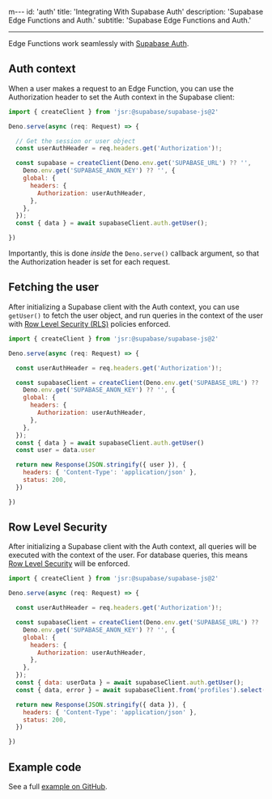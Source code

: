 m---
id: 'auth'
title: 'Integrating With Supabase Auth'
description: 'Supabase Edge Functions and Auth.'
subtitle: 'Supabase Edge Functions and Auth.'

---

Edge Functions work seamlessly with [Supabase Auth](/docs/guides/auth).

## Auth context

When a user makes a request to an Edge Function, you can use the Authorization header to set the Auth context in the Supabase client:

```js
import { createClient } from 'jsr:@supabase/supabase-js@2'

Deno.serve(async (req: Request) => {

  // Get the session or user object
  const userAuthHeader = req.headers.get('Authorization')!;

  const supabase = createClient(Deno.env.get('SUPABASE_URL') ?? '',
    Deno.env.get('SUPABASE_ANON_KEY') ?? '', {
    global: {
      headers: {
        Authorization: userAuthHeader,
      },
    },
  });
  const { data } = await supabaseClient.auth.getUser();

})
```

Importantly, this is done _inside_ the `Deno.serve()` callback argument, so that the Authorization header is set for each request.

## Fetching the user

After initializing a Supabase client with the Auth context, you can use `getUser()` to fetch the user object, and run queries in the context of the user with [Row Level Security (RLS)](/docs/guides/database/postgres/row-level-security) policies enforced.

```js
import { createClient } from 'jsr:@supabase/supabase-js@2'

Deno.serve(async (req: Request) => {

  const userAuthHeader = req.headers.get('Authorization')!;

  const supabaseClient = createClient(Deno.env.get('SUPABASE_URL') ?? '',
    Deno.env.get('SUPABASE_ANON_KEY') ?? '', {
    global: {
      headers: {
        Authorization: userAuthHeader,
      },
    },
  });
  const { data } = await supabaseClient.auth.getUser()
  const user = data.user

  return new Response(JSON.stringify({ user }), {
    headers: { 'Content-Type': 'application/json' },
    status: 200,
  })

})
```

## Row Level Security

After initializing a Supabase client with the Auth context, all queries will be executed with the context of the user. For database queries, this means [Row Level Security](/docs/guides/database/postgres/row-level-security) will be enforced.

```js
import { createClient } from 'jsr:@supabase/supabase-js@2'

Deno.serve(async (req: Request) => {

  const userAuthHeader = req.headers.get('Authorization')!;

  const supabaseClient = createClient(Deno.env.get('SUPABASE_URL') ?? '',
    Deno.env.get('SUPABASE_ANON_KEY') ?? '', {
    global: {
      headers: {
        Authorization: userAuthHeader,
      },
    },
  });
  const { data: userData } = await supabaseClient.auth.getUser();
  const { data, error } = await supabaseClient.from('profiles').select('*');

  return new Response(JSON.stringify({ data }), {
    headers: { 'Content-Type': 'application/json' },
    status: 200,
  })

})
```

## Example code

See a full [example on GitHub](https://github.com/supabase/supabase/blob/master/examples/edge-functions/supabase/functions/select-from-table-with-auth-rls/index.ts).
